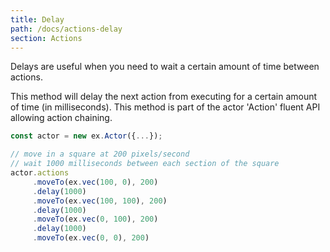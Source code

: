 ```yaml
---
title: Delay
path: /docs/actions-delay
section: Actions
---
```


Delays are useful when you need to wait a certain amount of time between actions.

This method will delay the next action from executing for a certain amount of time (in milliseconds). This method is part of the actor 'Action' fluent API allowing action chaining.

```typescript
const actor = new ex.Actor({...});

// move in a square at 200 pixels/second
// wait 1000 milliseconds between each section of the square
actor.actions
     .moveTo(ex.vec(100, 0), 200)
     .delay(1000)
     .moveTo(ex.vec(100, 100), 200)
     .delay(1000)
     .moveTo(ex.vec(0, 100), 200)
     .delay(1000)
     .moveTo(ex.vec(0, 0), 200)
```
